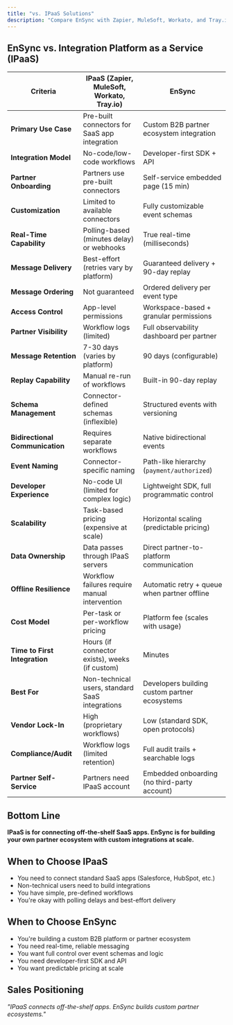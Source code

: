 ```yaml
---
title: "vs. IPaaS Solutions"
description: "Compare EnSync with Zapier, MuleSoft, Workato, and Tray.io"
---
```


## EnSync vs. Integration Platform as a Service (IPaaS)

| **Criteria** | **IPaaS (Zapier, MuleSoft, Workato, Tray.io)** | **EnSync** |
|-------------|----------------------------------------------|------------|
| **Primary Use Case** | Pre-built connectors for SaaS app integration | Custom B2B partner ecosystem integration |
| **Integration Model** | No-code/low-code workflows | Developer-first SDK + API |
| **Partner Onboarding** | Partners use pre-built connectors | Self-service embedded page (15 min) |
| **Customization** | Limited to available connectors | Fully customizable event schemas |
| **Real-Time Capability** | Polling-based (minutes delay) or webhooks | True real-time (milliseconds) |
| **Message Delivery** | Best-effort (retries vary by platform) | Guaranteed delivery + 90-day replay |
| **Message Ordering** | Not guaranteed | Ordered delivery per event type |
| **Access Control** | App-level permissions | Workspace-based + granular permissions |
| **Partner Visibility** | Workflow logs (limited) | Full observability dashboard per partner |
| **Message Retention** | 7-30 days (varies by platform) | 90 days (configurable) |
| **Replay Capability** | Manual re-run of workflows | Built-in 90-day replay |
| **Schema Management** | Connector-defined schemas (inflexible) | Structured events with versioning |
| **Bidirectional Communication** | Requires separate workflows | Native bidirectional events |
| **Event Naming** | Connector-specific naming | Path-like hierarchy (`payment/authorized`) |
| **Developer Experience** | No-code UI (limited for complex logic) | Lightweight SDK, full programmatic control |
| **Scalability** | Task-based pricing (expensive at scale) | Horizontal scaling (predictable pricing) |
| **Data Ownership** | Data passes through IPaaS servers | Direct partner-to-platform communication |
| **Offline Resilience** | Workflow failures require manual intervention | Automatic retry + queue when partner offline |
| **Cost Model** | Per-task or per-workflow pricing | Platform fee (scales with usage) |
| **Time to First Integration** | Hours (if connector exists), weeks (if custom) | Minutes |
| **Best For** | Non-technical users, standard SaaS integrations | Developers building custom partner ecosystems |
| **Vendor Lock-In** | High (proprietary workflows) | Low (standard SDK, open protocols) |
| **Compliance/Audit** | Workflow logs (limited retention) | Full audit trails + searchable logs |
| **Partner Self-Service** | Partners need IPaaS account | Embedded onboarding (no third-party account) |

## Bottom Line

**IPaaS is for connecting off-the-shelf SaaS apps. EnSync is for building your own partner ecosystem with custom integrations at scale.**

## When to Choose IPaaS

- You need to connect standard SaaS apps (Salesforce, HubSpot, etc.)
- Non-technical users need to build integrations
- You have simple, pre-defined workflows
- You're okay with polling delays and best-effort delivery

## When to Choose EnSync

- You're building a custom B2B platform or partner ecosystem
- You need real-time, reliable messaging
- You want full control over event schemas and logic
- You need developer-first SDK and API
- You want predictable pricing at scale

## Sales Positioning

*"IPaaS connects off-the-shelf apps. EnSync builds custom partner ecosystems."*
